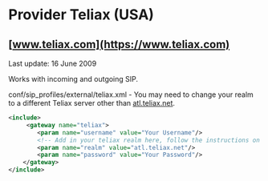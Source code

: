 
# Provider Teliax (USA) 

 

## [www.teliax.com](https://www.teliax.com)

Last update: 16 June 2009

Works with incoming and outgoing SIP.

conf/sip\_profiles/external/teliax.xml - You may need to change your realm to a different Teliax server other than [atl.teliax.net](http://atl.teliax.net).

```xml
<include>
     <gateway name="teliax">
        <param name="username" value="Your Username"/>
        <!-- Add in your teliax realm here, follow the instructions on the teliax website -->
        <param name="realm" value="atl.teliax.net"/>
        <param name="password" value="Your Password"/>
    </gateway>
</include>
```


